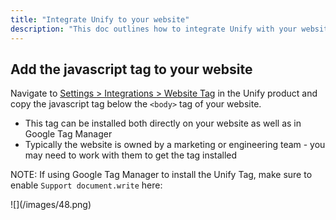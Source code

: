 ```yaml
---
title: "Integrate Unify to your website"
description: "This doc outlines how to integrate Unify with your website. Once you integrate Unify to your website you’ll be able to reveal anonymous companies browsing around on your site, and automate prospecting to them 10x faster."
---
```


## Add the javascript tag to your website

Navigate to [Settings > Integrations > Website Tag](https://app.unifygtm.com/dashboard/settings/integrations/website-tag) in the Unify product and copy the javascript tag below the `<body>` tag of your website.

- This tag can be installed both directly on your website as well as in Google Tag Manager
- Typically the website is owned by a marketing or engineering team - you may need to work with them to get the tag installed

NOTE: If using Google Tag Manager to install the Unify Tag, make sure to enable `Support document.write` here:

<Frame>![](/images/48.png)</Frame>
